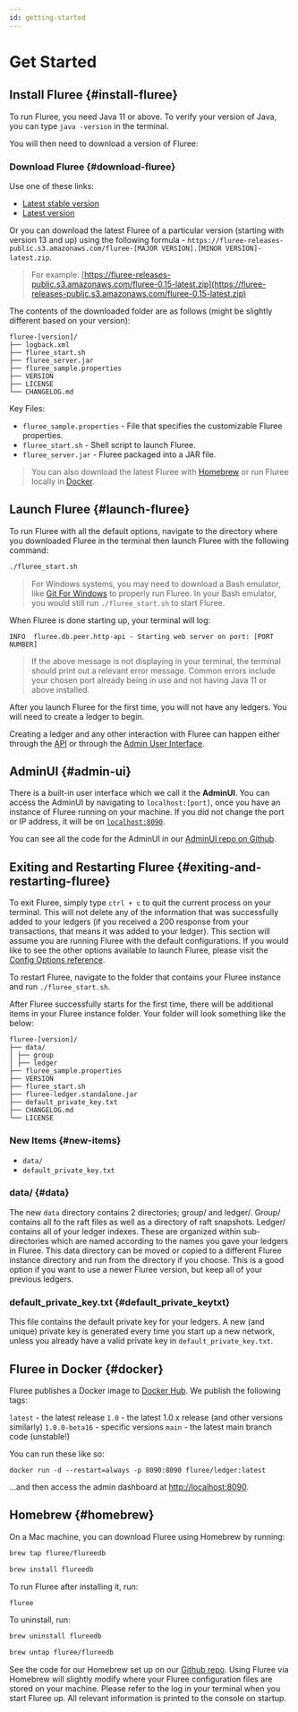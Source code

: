 ```yaml
---
id: getting-started
---
```



# Get Started

## Install Fluree {#install-fluree}

To run Fluree, you need Java 11 or above. To verify your version of Java, you can type `java -version` in the terminal.

You will then need to download a version of Fluree:

### Download Fluree {#download-fluree}

Use one of these links:

- [Latest stable version](https://s3.amazonaws.com/fluree-releases-public/fluree-stable.zip)
- [Latest version](https://s3.amazonaws.com/fluree-releases-public/fluree-latest.zip)

Or you can download the latest Fluree of a particular version (starting with version 13 and up) using the following formula - `https://fluree-releases-public.s3.amazonaws.com/fluree-[MAJOR VERSION].[MINOR VERSION]-latest.zip`.

> For example:
[https://fluree-releases-public.s3.amazonaws.com/fluree-0.15-latest.zip](https://fluree-releases-public.s3.amazonaws.com/fluree-0.15-latest.zip)

The contents of the downloaded folder are as follows (might be slightly different based on your version):

```console
fluree-[version]/
├── logback.xml
├── fluree_start.sh
├── fluree_server.jar
├── fluree_sample.properties
├── VERSION
├── LICENSE
└── CHANGELOG.md
```

Key Files:

- `fluree_sample.properties` - File that specifies the customizable Fluree properties.
- `fluree_start.sh` - Shell script to launch Fluree.
- `fluree_server.jar` - Fluree packaged into a JAR file.

> You can also download the latest Fluree with [Homebrew](#homebrew) or run Fluree locally in [Docker](#docker).

## Launch Fluree {#launch-fluree}

To run Fluree with all the default options, navigate to the directory where you downloaded Fluree in the terminal then launch Fluree with the following command:

```bash
./fluree_start.sh
```

> For Windows systems, you may need to download a Bash emulator, like [Git For Windows](https://gitforwindows.org/) to properly run Fluree. In your Bash emulator, you would still run `./fluree_start.sh` to start Fluree.

When Fluree is done starting up, your terminal will log:

`INFO  fluree.db.peer.http-api - Starting web server on port: [PORT NUMBER]`

> If the above message is not displaying in your terminal, the terminal should print out a relevant error message. Common errors include your chosen port already being in use and not having Java 11 or above installed.

<Announcement text="🎉 Congrats! You're up and running! 🥳" />

After you launch Fluree for the first time, you will not have any ledgers. You will need to create a ledger to begin.

Creating a ledger and any other interaction with Fluree can happen either through the [API](/reference/http/examples.md) or through the [Admin User Interface](#user-interface).

## AdminUI {#admin-ui}

There is a built-in user interface which we call it the **AdminUI**. You can access the AdminUI by navigating to `localhost:[port]`, once you have an instance of Fluree running on your machine. If you did not change the port or IP address, it will be on [`localhost:8090`](http://localhost:8090/).

You can see all the code for the AdminUI in our [AdminUI repo on Github](https://github.com/fluree/fluree-admin-ui).

## Exiting and Restarting Fluree {#exiting-and-restarting-fluree}

To exit Fluree, simply type `ctrl + c` to quit the current process on your terminal. This will not delete any of the information that was successfully added to your ledgers (if you received a 200 response from your transactions, that means it was added to your ledger). This section will assume you are running Fluree with the default configurations. If you would like to see the other options available to launch Fluree, please visit the [Config Options reference](/reference/fluree_config.md).

To restart Fluree, navigate to the folder that contains your Fluree instance and run `./fluree_start.sh`.

After Fluree successfully starts for the first time, there will be additional items in your Fluree instance folder. Your folder will look something like the below:

```all
fluree-[version]/
├── data/
│ ├── group
│ ├── ledger
├── fluree_sample.properties
├── VERSION
├── fluree_start.sh
├── fluree-ledger.standalone.jar
├── default_private_key.txt
├── CHANGELOG.md
└── LICENSE
```

### New Items {#new-items}

- `data/`
- `default_private_key.txt`

### data/ {#data}

The new `data` directory contains 2 directories; group/ and ledger/. 
Group/ contains all fo the raft files as well as a directory of raft snapshots. Ledger/ contains all of your ledger indexes. These are organized within sub-directories which are named according to the names you gave your ledgers in Fluree. This data directory can be moved or copied to a different Fluree instance directory and run from the directory if you choose. This is a good option if you want to use a newer Fluree version, but keep all of your previous ledgers.

### default_private_key.txt {#default_private_keytxt}

This file contains the default private key for your ledgers. A new (and unique) private key is generated every time you start up a new network, unless you already have a valid private key in `default_private_key.txt`.

## Fluree in Docker {#docker}

Fluree publishes a Docker image to [Docker Hub](https://hub.docker.com/r/fluree/ledger). We publish the following tags:

`latest` - the latest release 
`1.0` - the latest 1.0.x release (and other versions similarly)
`1.0.0-beta16` - specific versions
`main` - the latest main branch code (unstable!)

You can run these like so:

`docker run -d --restart=always -p 8090:8090 fluree/ledger:latest`

...and then access the admin dashboard at [http://localhost:8090](http://localhost:8090).

## Homebrew {#homebrew}

On a Mac machine, you can download Fluree using Homebrew by running:

```bash
brew tap fluree/flureedb
```

```bash
brew install flureedb
```

To run Fluree after installing it, run:

```bash
fluree
```

To uninstall, run:

```bash
brew uninstall flureedb
```

```bash
brew untap fluree/flureedb
```

See the code for our Homebrew set up on our [Github repo](https://github.com/fluree/homebrew-flureedb). Using Fluree via Homebrew will slightly modify where your Fluree configuration files are stored on your machine. Please refer to the log in your terminal when you start Fluree up. All relevant information is printed to the console on startup. 
